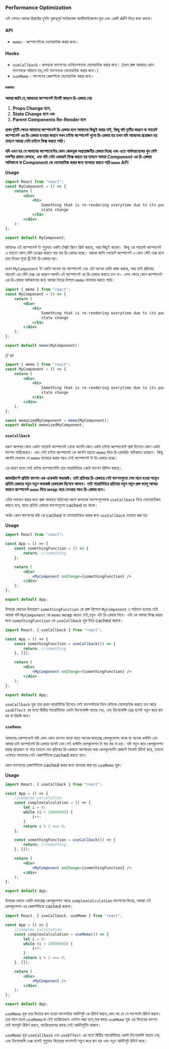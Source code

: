 ### Performance Optimization

এই লেসনে আমরা রিয়াক্টের দুইটা গুরুত্বপূর্ন পার্ফরমেন্স অপটিমাইজেশন হুক এবং একটি API নিয়ে কথা বলবো।

#### API

-   `memo` - কম্পোনেন্টকে মেমোয়াইজ করার জন্য।

#### Hooks

-   `useCallback` - কলব্যাক ফাংশনের ডেফিনেশনকে মেমোয়াইজ করার জন্য। (যখন প্রপ্স আকারে কোন ফাংশনকে পাঠানো হয়,সেই ফাংশনকে মেমোয়াইজ করার জন্য।)
-   `useMemo` - ফাংশনের রেজাল্টকে মেমোয়াইজ করার জন্য।

#### `memo`

**আমরা জানি যে,আমাদের কম্পোনেন্ট তিনটি কাড়নে রি-রেন্ডার নেয়**

1. **Props Change হলে,**
2. **State Change হলে এবং**
3. **Parent Components Re-Render হলে**

**প্রথম দুইটি ক্ষেত্রে আমাদের কম্পোনেন্ট রি-রেন্ডার হলে আমাদের কিছুই করার নাই, কিন্তু যদি তৃতীয় কারনে বা প্যারেন্ট কম্পোনেন্ট এর রি-রেন্ডার হওয়ার কারনে যখন চাইল্ড কম্পোনেন্ট গুলো রি-রেন্ডার হয় তখন যদি আমাদের প্রয়োজন হয় তাহলে আমরা সেটা চাইলে ফিক্স করতে পারি।**

**যদি এমন হয় যে আমাদের কম্পোনেন্টের কোন কোডব্লক অপ্রয়োজনীয় রেন্ডার নিচ্ছে এবং এতে পার্ফমরমেন্সের খুব বেশি লক্ষণীয় প্রভাব ফেলছে, এবং যদি সেটা একান্তই ফিক্স করতে হয় তাহলে আমরা Component এর রি-রেন্ডার আটকানো বা Component কে মেমোয়াইজ করার জন্য ব্যাবহার করতে পারি `memo` API**

**Usage**

```jsx
import React from "react";
const MyComponent = () => {
    return (
        <div>
            <h1>
                Something that is re-rendering everytime due to its parents
                state change
            </h1>
        </div>
    );
};

export default MyComponent;
```

আমদের এই কম্পোনেন্ট টা শুধুমাত্র একটা টেক্সট স্ক্রিনে প্রিন্ট করছে, আর কিছুই করেনা। কিন্তু এর প্যারেন্ট কম্পোনেন্ট এ হয়তো কোন স্টেট চেঞ্জের কারনে বার বার রি-রেন্ডার হচ্ছে। আমরা জানি প্যেরেন্ট কম্পোনেন্ট এ কোন স্টেট চেঞ্জ হলে তার নিচের পুরো ট্রি টাই রি-রেন্ডার হয়।

ধরেন `MyComponent` টা একটা অনেক বড় কম্পোনেন্ট এবং এটা অনেক হেভি কাজ করছে, আর তাই প্রতিবার প্যারেন্ট এর স্টেট চেঞ্জ এর কারনে আপনি এই কম্পোনেন্ট কে রি-রেন্ডার করাতে চান না। এসব ক্ষেত্রে কোন কম্পোনেন্ট এর রি-রেন্ডার আটকানোর জন্য আমরা নিচের উপায়ে `memo` ব্যাবহার করতে পারি।

```jsx
import { memo } from "react";
const MyComponent = () => {
    return (
        <div>
            <h1>
                Something that is re-rendering everytime due to its parents
                state change
            </h1>
        </div>
    );
};

export default memo(MyComponent);
```

// or

```jsx
import { memo } from "react";
const MyComponent = () => {
    return (
        <div>
            <h1>
                Something that is re-rendering everytime due to its parents
                state change
            </h1>
        </div>
    );
};

const memoizedMyComponent = memo(MyComponent);
export default memoizedMyComponent;
```

#### `useCallback`

ধরুন আপনার কোন একটা প্যারেন্ট কম্পোনেন্ট থেকে আপনি কোন একটা চাইল্ড কম্পোনেন্টে প্রপ্স হিসেবে কোন একটা ফাংশন পাঠিয়েছেন। এবং সেই চাইল্ড কম্পোনেন্ট কে আপনি হয়তো `memo` দিয়ে রি-রেন্ডারিং আটকাতে চাচ্ছেন। কিন্তু আপনি দেখবেন যে `memo` ব্যাবহার করার পরও সেই কম্পোনেন্ট টা রি-রেন্ডার হচ্ছে।

এর কারণ হলো সেই চাইল্ড কম্পোনেন্টটা তার প্যারামিটারে একটা ফাংশন রিসিভ করছে।

**জাভাস্ক্রিপ্টে প্রতিটা ফাংশন এক একেকটা অবজেক্ট। তাই প্রতিবার রি-রেন্ডারে সেই ফাংশনগুলো সেম নামে হওয়া সত্ত্বেও প্রতিটা রেন্ডারে নতুন নতুন অবজেক্ট রেফারেন্স হিসেবে আসবে। তাই প্যারামিটারে প্রতিবার নতুন নতুন প্রপ্স ভ্যালু আসার কারনে কম্পোনেন্ট `memo` দিয়ে wrap করে দেওয়ার পরও রি-রেন্ডার হবে।**

এটার সমাধান করার জন্য প্রপ্স আকারে পাঠানোর আগে কলব্যাক ফাংশনগুলোকে `useCallback` দিয়ে মেমোয়াইজড করতে হবে, যাতে প্রতিটা রেন্ডারে ফাংশনগুলো cached হয় থাকে।

অর্থাৎ কোন ফাংশনের বডি কে cached বা মেমোয়াইজড করার জন্য `useCallback` ব্যবহার করা হয়

**Usage**

```jsx
import React from "react";

const App = () => {
    const somethingFunction = () => {
        return; //something
    };

    return (
        <div>
            <MyComponent onChange={somethingFunction} />
        </div>
    );
};

export default App;
```

উপরের কোডের উদাহরণে `somethingFunction` কে প্রপ্স হিসেবে `MyComponent` এ পাঠানো হয়েছে তাই আমরা যদি `MyComponent` কে `memo` wrap করেও দেই,তবুও এটা রি-রেন্ডার নিবে। এটা কে আমরা ফিক্স করার জন্য `somethingFunction` কে `useCallback` হুক দিয়ে cached করবো।

```jsx
import React, { useCallback } from "react";

const App = () => {
    const somethingFunction = useCallback(() => {
        return; //something
    }, []);

    return (
        <div>
            <MyComponent onChange={somethingFunction} />
        </div>
    );
};

export default App;
```

`useCallback` হুক তার প্রথম প্যারামিটার হিসেবে সেই ফাংশনটাকে নিবে যেটাকে মেমোয়াইজ করতে চান আরে `useEffect` এর মতো দ্বিতীয় প্যারেমিটারে একটা ডিপেন্ডেন্সি অ্যারে নেয়, এবং ডিপেন্ডেন্সি চেঞ্জ হলেই নতুন করে রান হয় বা রিয়াক্ট করে।

#### `useMemo`

আমাদের কোম্পনেন্টে যদি এমন কোন ফাংশন থাকে যাতে অনেক কমপ্লেক্স কেলকুলেশন থাকে যা অনেক কস্টলি এবং আমরা চাই কম্পোনেন্ট রি-রেন্ডার হলেই যেন সেই কস্টলি কেলকুলেশন টা বার বার না হয়। যদি নতুন করে কেলকুলেশন করার প্রয়োজন না পরে তাহলে যেন প্রতিবার রি-রেন্ডারে আগেরবার করা কেলকুলেটেট রেজাল্ট টাকেই রিটার্ন করে, তাহলে এক্ষেত্রে আমাদের সেই রেজাল্টটাকে cached করতে হবে।

কোন ফাংশনের রেজাল্টটাকে cached করার জন্য ব্যাবহার করা হয় `useMemo` হুক।

**Usage**

```jsx
import React, { useCallback } from "react";

const App = () => {
    //complex calculation
    const complexCalculation = () => {
        let i = 0;
        while (i < 10000000) {
            i++;
        }
        return i % 2 === 0;
    };

    const somethingFunction = useCallback(() => {
        return; //something
    }, []);

    return (
        <div>
            <MyComponent onChange={somethingFunction} />
        </div>
    );
};

export default App;
```

উপরের কোডে একটা কমপ্লেক্স কেলকুলেশন আছে `complexCalculation` ফাংশনের ভিতর, আমরা ওই কেলকুলেশন এর রেজাল্টটাকে cached করবো।

```jsx
import React, { useCallback, useMemo } from "react";

const App = () => {
    //complex calculation
    const complexCalculation = useMemo(() => {
        let i = 0;
        while (i < 10000000) {
            i++;
        }
        return i % 2 === 0;
    }, []);

    return (
        <div>
            <MyComponent />
        </div>
    );
};

export default App;
```

`useMemo` হুক তার ভিতরে কল হওয়া ফাংশনটার আউটপুট কে রিটার্ন করবে,এমন নয় যে সে ফাংশনটা রিটার্ন করবে। তার মানে হলো `useMemo`কে যেই ভ্যারিয়েবলে এসাইন করা হবে,তার কাছে `useMemo` হুক এর ভিতরের ফাংশন যেই ভ্যালূটা রিটার্ন করবে, ভ্যারিয়েবলের কাছে সেই আউটপুটটা থাকবে।

`useMemo` হুক `useCallback` এবং `useEffect` এর মতো দ্বিতীয় প্যারেমিটারে একটা ডিপেন্ডেন্সি অ্যারে নেয়, এবং ডিপেন্ডেন্সি চেঞ্জ হলেই শুধুমাত্র ভিতরের ফাংশনটা নতুন করে রান হয় এবং নতুন আউটপুট রিটার্ন করে।


